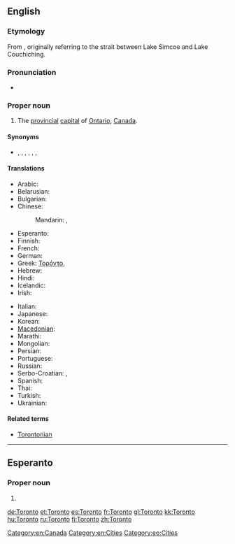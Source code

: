 ==English==
{{wikipedia}}

===Etymology===
From {{etyl|moh}} {{term|tkaronto||where trees stand in water}}, originally referring to the strait between Lake Simcoe and Lake Couchiching.

===Pronunciation===
* {{audio|En-CA Toronto (contracted).ogg|audio (Canada, informal)}}

===Proper noun===
{{en-proper noun}}

# The [[provincial]] [[capital]] of [[Ontario]], [[Canada]].

====Synonyms====
* {{sense|city}} {{l|en|Big Smoke|The Big Smoke}}, {{l|en|Hogtown}}, {{l|en|Hollywood North}}, {{l|en|Muddy York}} {{qualifier|historical nickname}}, {{l|en|Queen City}}, {{l|en|T.O.}}, {{l|en|York}} {{qualifier|former name}}

====Translations====
{{trans-top|provincial capital on Ontario, Canada}}
* Arabic: {{t-|ar|تورونتو|m|tr=turuuntu, torontu}}
* Belarusian: {{t-|be|Таронта|m|tr=Tarónta|xs=Belarusian}}
* Bulgarian: {{t-|bg|Торонто|tr=Torónto}}
* Chinese:
*: Mandarin: {{t-|cmn|多倫多|sc=Hani}},  {{t-|cmn|多伦多|tr=Duōlúnduō|sc=Hani}}
* Esperanto: {{t-|eo|Toronto|xs=Esperanto}}
* Finnish: {{t+|fi|Toronto}}
* French: {{t+|fr|Toronto|m}}
* German: {{t+|de|Toronto|n}}
* Greek: [[Τορόντο]],  {{t-|el|Τορόντο|tr=Torónto}}
* Hebrew: {{t-|he|טורונטו}}
* Hindi: {{t-|hi|टोरंटो|tr=ṭōraṇṭō|xs=Hindi}}
* Icelandic: {{t-|is|Torontó}}
* Irish: {{t-|ga|Torontó|m|xs=Irish}}
{{trans-mid}}
* Italian: {{t-|it|Toronto|m}}
* Japanese: {{t-|ja|トロント|tr=Toronto}}
* Korean: {{t-|ko|토론토|tr=Toronto|sc=Hang}}
* [[Macedonian]]: {{t-|mk|Торонто|tr=Torónto}}
* Marathi: {{t-|mr|टॉरोंटो|tr=ṭǒroṃṭo|sc=Deva}}
* Mongolian: {{t-|mn|Торонто|tr=Torónto|sc=Cyrl|xs=Mongolian}}
* Persian: {{t-|fa|تورنتو|xs=Persian}}
* Portuguese: {{t-|pt|Toronto|m}}
* Russian: {{t-|ru|Торонто|tr=Torónto}} {{indeclinable}}
* Serbo-Croatian: {{t-|sh|Торонто|sc=Cyrl|xs=Serbo-Croatian}},  {{t-|sh|Toronto|xs=Serbo-Croatian}}
* Spanish: {{t+|es|Toronto|m}}
* Thai: {{t-|th|โทรอนโต}}
* Turkish: {{t-|tr|Toronto}}
* Ukrainian: {{t-|uk|Торонто|m|tr=Torónto|xs=Ukrainian}}
{{trans-bottom}}

====Related terms====
* [[Torontonian]]

[[Category:en:Canada]]
[[Category:en:Cities]]

----

==Esperanto==

===Proper noun===
{{eo-proper noun}}

# {{l|en|Toronto}}

[[Category:eo:Cities]]

[[de:Toronto]]
[[et:Toronto]]
[[es:Toronto]]
[[fr:Toronto]]
[[gl:Toronto]]
[[kk:Toronto]]
[[hu:Toronto]]
[[ru:Toronto]]
[[fi:Toronto]]
[[zh:Toronto]]